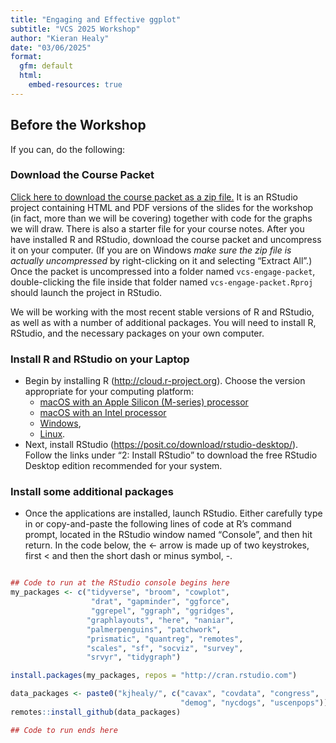 ```yaml
---
title: "Engaging and Effective ggplot"
subtitle: "VCS 2025 Workshop"
author: "Kieran Healy"
date: "03/06/2025"
format:
  gfm: default 
  html:
    embed-resources: true
---
```


## Before the Workshop

If you can, do the following: 

### Download the Course Packet

[Click here to download the course packet as a zip file.](https://github.com/kjhealy/vcs-engage-packet/archive/refs/heads/main.zip) It is an RStudio project containing HTML and PDF versions of the slides for the workshop (in fact, more than we will be covering) together with code for the graphs we will draw. There is also a starter file for your course notes. After you have installed R and RStudio, download the course packet and uncompress it on your computer. (If you are on Windows _make sure the zip file is actually uncompressed_ by right-clicking on it and selecting "Extract All".) Once the packet is uncompressed into a folder named `vcs-engage-packet`, double-clicking the file inside that folder named `vcs-engage-packet.Rproj` should launch the project in RStudio.


We will be working with the most recent stable versions of R and RStudio, as well as with a number of additional packages. You will need to install R, RStudio, and the necessary packages on your own computer.

### Install R and RStudio on your Laptop

- Begin by installing R (<http://cloud.r-project.org>). Choose the version appropriate for your computing platform:
  - [macOS with an Apple Silicon (M-series) processor](https://cran.r-project.org/bin/macosx/big-sur-arm64/base/R-4.4.3-arm64.pkg)
  - [macOS with an Intel processor](https://cran.r-project.org/bin/macosx/big-sur-x86_64/base/R-4.4.3-x86_64.pkg)
  - [Windows](https://cran.r-project.org/bin/windows/base/), 
  - [Linux](https://cloud.r-project.org/bin/linux/).
- Next, install RStudio (<https://posit.co/download/rstudio-desktop/>). Follow the links under "2: Install RStudio" to download the free RStudio Desktop edition recommended for your system.

### Install some additional packages

- Once the applications are installed, launch RStudio. Either carefully type in or copy-and-paste the following lines of code at R’s command prompt, located in the RStudio window named “Console”, and then hit return. In the code below, the <- arrow is made up of two keystrokes, first < and then the short dash or minus symbol, -.

```R

## Code to run at the RStudio console begins here
my_packages <- c("tidyverse", "broom", "cowplot", 
                  "drat", "gapminder", "ggforce", 
                  "ggrepel", "ggraph", "ggridges", 
                 "graphlayouts", "here", "naniar", 
                 "palmerpenguins", "patchwork", 
                 "prismatic", "quantreg", "remotes",
                 "scales", "sf", "socviz", "survey", 
                 "srvyr", "tidygraph")

install.packages(my_packages, repos = "http://cran.rstudio.com")

data_packages <- paste0("kjhealy/", c("cavax", "covdata", "congress", 
                                      "demog", "nycdogs", "uscenpops"))
remotes::install_github(data_packages)

## Code to run ends here

```

